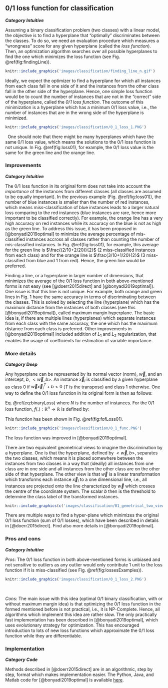 ## 0/1 loss function for classification
***Category Intuitive***

Assuming a binary classification problem (two classes) with a linear model, the objective is to find a hyperplane that "optimally" discriminates between the classes. To do so, we need an evaluation procedure which measures a "wrongness" score for any given hyperplane (called the *loss function*). Then, an optimization algorithm searches over all possible hyperplanes to find the one which minimizes the loss function (see Fig. \@ref(fig:findingLine)). 

```r
knitr::include_graphics('images/classification/finding_line_n.gif')
```

Ideally, we expect the optimizer to find a hyperplane for which all instances from each class fall in one side of it and the instances from the other class fall in the other side of the hyperplane. Hence, one simple loss function would be to count the number of instances that are not in the "correct" side of the hyperplane, called the *0/1 loss function*. The outcome of this minimization is a hyperplane which has a minimum 0/1 loss value, i.e., the number of instances that are in the wrong side of the hyperplane is minimized.


```r
knitr::include_graphics('images/classification/0_1_loss_1.PNG')
```
&nbsp;
One should note that there might be many hyperplanes which have the same 0/1 loss value, which means the solutions to the 0/1 loss function is not unique. In Fig. \@ref(fig:loss01), for example, the 0/1 loss value is the same for the green line and the orange line. 

### Improvements
***Category Intuitive***

The 0/1 loss function in its original form does not take into account the *importance* of the instances from different classes (all classes are assumed to be equally important). In the previous example (Fig. \@ref(fig:loss01)), the number of blue instances is smaller than the number of red instances, which means miss-classification of blue instances leads to a larger natural loss comparing to the red instances (blue instances are rare, hence more important to be classified correctly). For example, the orange line has a very high accuracy on red instances while its accuracy on the blue is not as high as the green line. To address this issue, it has been proposed in [@bonyadi2019optimal] to minimize the average percentage of mis-classified instances accross all classes rather than counting the number of mis-classified instances. In Fig. \@ref(fig:loss01), for example, this average for the green line is $\frac{(2/10+2/20)}{2}$ (2 miss-classified instances from each class) and for the orange line is $\frac{3/10+1/20}{2}$ (3 miss-classified from blue and 1 from red). Hence, the green line would be preferred. 

Finding a line, or a hyperplane in larger number of dimensions, that minimizes the average of the 0/1 loss function in both above-mentioned forms is not easy (see [@doerr2015direct] and [@bonyadi2019optimal]). One issue is that this line is not unique. For example, both orange and green lines in Fig. 1 have the same accuracy in terms of discriminating between the classes. This is solved by selecting the line (hyperplane) which has the maximum distance from the instances of both classes (see this [@bonyadi2019optimal]), called maximum margin hyperplane. The basic idea is, if there are multiple lines (hyperplanes) which separate instances from each class with the same accuracy, the one which has the maximum distance from each class is preferred. Other improvements in [@bonyadi2019optimal] included addition of $L_1$ and $L_2$ regularization, that enables the usage of coefficients for estimation of variable importance.

### More details {#sec:01lossMath}
***Category Deep***

Any hyperplane can be represented by its normal vector (norm), $\vec w$, and an intercept, $b$, $<\vec w, b>$. An instance $\vec x_i$ is classified by a given hyperplane as class 0 if $\vec w \vec x_i^T+b<0$ ($T$ is the transpose) and class 1 otherwise. One way to define the 0/1 loss function in its original form is then as follows:
\begin{equation}
\frac{1}{N}\sum_i y_i(1-f(\vec x_i))+(1-y_i)f(\vec x_i) (\#eq:binaryLoss)
\end{equation}

Eq. \@ref(eq:binaryLoss)
where $N$ is the number of instances. For the 0/1 loss function, $f(.): \mathbb{R}^n \to \mathbb{R}$ is defined by:

\begin{equation}
f(\vec x)=
\begin{cases}
0 & \vec w \vec x_i^T+b<0\\
1 & otherwise\\
\end{cases} (\#eq:01lossf)
\end{equation}

This function has been shown in Fig. \@ref(fig:fofLoss01).

```r
knitr::include_graphics('images/classification/0_1_func.PNG')
```

The loss function was improved in [@bonyadi2019optimal].

There are two equivalent geometrical views to imagine the discrimination by a hyperplane. One is that the hyperplane, defined by $<\vec w, b>$, separates the two classes, which means it is placed somewhere between the instances from two classes in a way that (ideally) all instances from one class are in one side and all instances from the other class are on the other side of that hyperplane. The other view is that $\vec w$ is a linear transformation which transforms each instance $\vec x_i$ to a one dimensional line, i.e., all instances are projected onto the line characterized by $\vec w$ which crosses the centre of the coordinate system. The scalar $b$ then is the threshold to determine the class label of the transformed instances.

```r
knitr::include_graphics(c('images/classification/01_gemetrical_two_views.PNG', 'images/classification/01_geometrical_1.PNG'))
```

There are multiple ways to find a hyper-plane which minimizes the original 0/1 loss function (sum of 0/1 losses), which have been described in details in [@doerr2015direct]. Find also more details in [@bonyadi2019optimal].

### Pros and cons
***Category Intuitive***

*Pros*: The 0/1 loss function in both above-mentioned forms is unbiased and not sensitive to outliers as any outlier would only contribute 1 unit to the loss function if it is miss-classified (see Fig. \@ref(fig:lossesExamples)). 


```r
knitr::include_graphics('images/classification/0_1_loss_2.PNG')
```

&nbsp;

*Cons*: The main issue with this idea (optimal 0/1 binary classification, with or without maximum margin idea) is that optimizing the 0/1 loss function in the formed mentioned before is not practical, i.e., it is NP-Complete. Hence, all algorithms which implement this idea are rather slow. The only practically fast implementation has been described in [@bonyadi2019optimal], which uses evolutionary strategy for optimization. This has encouraged introduction to lots of new loss functions which approximate the 0/1 loss function while they are differentiable. 

### Implementation 
***Category Code***

Methods described in [@doerr2015direct] are in an algorithmic, step by step, format which makes implementation easier. The Python, Java, and Matlab code for [@bonyadi2019optimal] is available [here](https://github.com/rezabonyadi/LinearOEC).  

